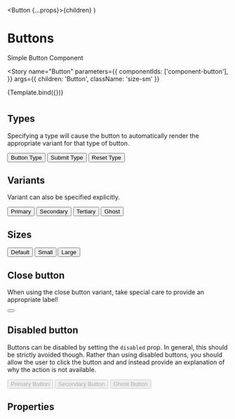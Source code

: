 
  <Button {...props}>{children}</Button>
)

<Meta title="Components/Form/Button" component={Button} />

# Buttons

Simple Button Component

<Story
  name="Button"
  parameters={{
    componentIds: ['component-button'],
  }}
  args={{ children: 'Button', className: 'size-sm' }}
>
  {Template.bind({})}
</Story>

#

## Types

Specifying a type will cause the button to automatically render the appropriate variant for that type of button.

<Canvas>
  <Button type="button">Button Type</Button>
  <Button type="submit">Submit Type</Button>
  <Button type="reset">Reset Type</Button>
</Canvas>

## Variants

Variant can also be specified explicitly.

<Canvas>
  <Button variant="primary">Primary</Button>
  <Button variant="secondary">Secondary</Button>
  <Button variant="tertiary">Tertiary</Button>
  <Button variant="ghost">Ghost</Button>
</Canvas>

## Sizes

<Canvas>
  <Button>Default</Button>
  <Button size="small">Small</Button>
  <Button size="large">Large</Button>
</Canvas>

## Close button

When using the close button variant, take special care to provide an appropriate label!

<Canvas>
  <Button variant="close" aria-label="Close"></Button>
</Canvas>

## Disabled button

Buttons can be disabled by setting the `disabled` prop. In general, this should be strictly
avoided though. Rather than using disabled buttons, you should allow the user to click the
button and and instead provide an explanation of why the action is not available.

<Canvas>
  <Button variant="primary" disabled>
    Primary Button
  </Button>
  <Button variant="secondary" disabled>
    Secondary Button
  </Button>
  <Button variant="ghost" disabled>
    Ghost Button
  </Button>
</Canvas>

## Properties

<ArgsTable of={Button} />
